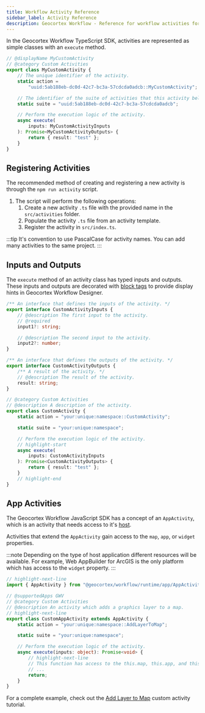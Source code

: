 ```yaml
---
title: Workflow Activity Reference
sidebar_label: Activity Reference
description: Geocortex Workflow - Reference for workflow activities for web applications
---
```


In the Geocortex Workflow TypeScript SDK, activities are represented as simple classes with an `execute` method.

```ts
// @displayName MyCustomActivity
// @category Custom Activities
export class MyCustomActivity {
    // The unique identifier of the activity.
    static action =
        "uuid:5ab188eb-dc0d-42c7-bc3a-57cdcda0adcb::MyCustomActivity";

    // The identifier of the suite of activities that this activity belongs to.
    static suite = "uuid:5ab188eb-dc0d-42c7-bc3a-57cdcda0adcb";

    // Perform the execution logic of the activity.
    async execute(
        inputs: MyCustomActivityInputs
    ): Promise<MyCustomActivityOutputs> {
        return { result: "test" };
    }
}
```

## Registering Activities

The recommended method of creating and registering a new activity is through the `npm run activity` script.

1. The script will perform the following operations:
    1. Create a new activity `.ts` file with the provided name in the `src/activities` folder.
    1. Populate the activity `.ts` file from an activity template.
    1. Register the activity in `src/index.ts`.

:::tip
It's convention to use PascalCase for activity names.
You can add many activities to the same project.
:::

## Inputs and Outputs

The `execute` method of an activity class has typed inputs and outputs. These inputs and outputs are decorated with [block tags](sdk-web-activity-block-tags.mdx) to provide display hints in Geocortex Workflow Designer.

```ts title="src/activities/CustomActivity.ts"
/** An interface that defines the inputs of the activity. */
export interface CustomActivityInputs {
    // @description The first input to the activity.
    // @required
    input1?: string;

    // @description The second input to the activity.
    input2?: number;
}

/** An interface that defines the outputs of the activity. */
export interface CustomActivityOutputs {
    /** A result of the activity. */
    // @description The result of the activity.
    result: string;
}

// @category Custom Activities
// @description A description of the activity.
export class CustomActivity {
    static action = "your:unique:namespace::CustomActivity";

    static suite = "your:unique:namespace";

    // Perform the execution logic of the activity.
    // highlight-start
    async execute(
        inputs: CustomActivityInputs
    ): Promise<CustomActivityOutputs> {
        return { result: "test" };
    }
    // highlight-end
}
```

## App Activities

The Geocortex Workflow JavaScript SDK has a concept of an `AppActivity`, which is an activity that needs access to it's [host](concepts-key-concepts.mdx#geocortex-workflow-hosts).

Activities that extend the `AppActivity` gain access to the `map`, `app`, or `widget` properties.

:::note
Depending on the type of host application different resources will be available. For example, Web AppBuilder for ArcGIS is the only platform which has access to the `widget` property.
:::

```ts
// highlight-next-line
import { AppActivity } from "@geocortex/workflow/runtime/app/AppActivity";

// @supportedApps GWV
// @category Custom Activities
// @description An activity which adds a graphics layer to a map.
// highlight-next-line
export class CustomAppActivity extends AppActivity {
    static action = "your:unique:namespace::AddLayerToMap";

    static suite = "your:unique:namespace";

    // Perform the execution logic of the activity.
    async execute(inputs: object): Promise<void> {
        // highlight-next-line
        // This function has access to the this.map, this.app, and this.widget properties.
        // ...
        return;
    }
}
```

For a complete example, check out the [Add Layer to Map](tutorial-web-add-layer-to-map.mdx) custom activity tutorial.

